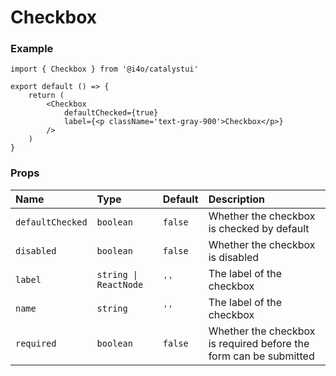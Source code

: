
# Checkbox

<DemoCard>
	<div className='flex flex-col space-y-2'>
		<Checkbox defaultChecked={true} label='Checkbox 1' name='test1' />
		<Checkbox
			defaultChecked={true}
			disabled={true}
			label='Checkbox 2'
			name='test2'
		/>
		<Checkbox label='Checkbox 3' name='test3' />
	</div>
</DemoCard>

### Example

```tsx
import { Checkbox } from '@i4o/catalystui'

export default () => {
	return (
		<Checkbox
			defaultChecked={true}
			label={<p className='text-gray-900'>Checkbox</p>}
		/>
	)
}
```

### Props

| Name             | Type                  | Default | Description                                                       |
| :--------------- | :-------------------- | :------ | :---------------------------------------------------------------- |
| `defaultChecked` | `boolean`             | `false` | Whether the checkbox is checked by default                        |
| `disabled`       | `boolean`             | `false` | Whether the checkbox is disabled                                  |
| `label`          | `string \| ReactNode` | `''`    | The label of the checkbox                                         |
| `name`           | `string`              | `''`    | The label of the checkbox                                         |
| `required`       | `boolean`             | `false` | Whether the checkbox is required before the form can be submitted |
